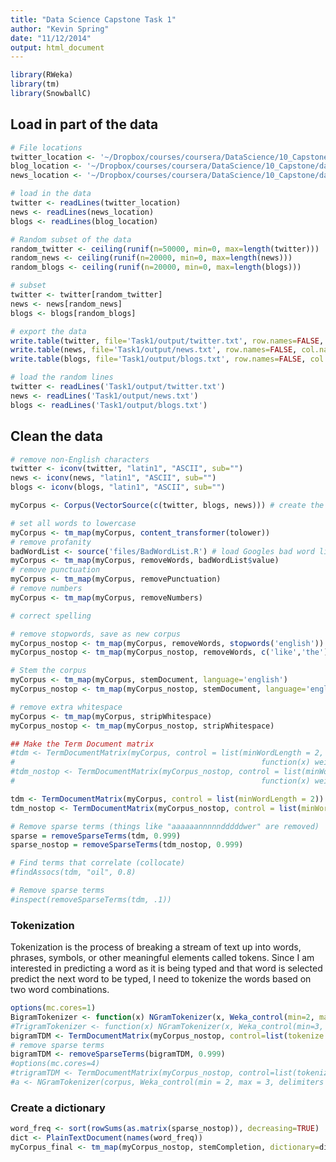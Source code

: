 ```yaml
---
title: "Data Science Capstone Task 1"
author: "Kevin Spring"
date: "11/12/2014"
output: html_document
---
```


```r
library(RWeka)
library(tm)
library(SnowballC)
```
## Load in part of the data

```r
# File locations
twitter_location <- '~/Dropbox/courses/coursera/DataScience/10_Capstone/data/final/en_US/en_US.twitter.txt'
blog_location <- '~/Dropbox/courses/coursera/DataScience/10_Capstone/data/final/en_US/en_US.blogs.txt'
news_location <- '~/Dropbox/courses/coursera/DataScience/10_Capstone/data/final/en_US/en_US.news.txt'

# load in the data
twitter <- readLines(twitter_location)
news <- readLines(news_location)
blogs <- readLines(blog_location)

# Random subset of the data
random_twitter <- ceiling(runif(n=50000, min=0, max=length(twitter)))
random_news <- ceiling(runif(n=20000, min=0, max=length(news)))
random_blogs <- ceiling(runif(n=20000, min=0, max=length(blogs)))

# subset
twitter <- twitter[random_twitter]
news <- news[random_news]
blogs <- blogs[random_blogs]

# export the data
write.table(twitter, file='Task1/output/twitter.txt', row.names=FALSE, col.names=FALSE)
write.table(news, file='Task1/output/news.txt', row.names=FALSE, col.names=FALSE)
write.table(blogs, file='Task1/output/blogs.txt', row.names=FALSE, col.names=FALSE)
```

```r
# load the random lines
twitter <- readLines('Task1/output/twitter.txt')
news <- readLines('Task1/output/news.txt')
blogs <- readLines('Task1/output/blogs.txt')
```


## Clean the data

```r
# remove non-English characters
twitter <- iconv(twitter, "latin1", "ASCII", sub="")
news <- iconv(news, "latin1", "ASCII", sub="")
blogs <- iconv(blogs, "latin1", "ASCII", sub="")

myCorpus <- Corpus(VectorSource(c(twitter, blogs, news))) # create the corpus

# set all words to lowercase
myCorpus <- tm_map(myCorpus, content_transformer(tolower))
# remove profanity
badWordList <- source('files/BadWordList.R') # load Googles bad word list
myCorpus <- tm_map(myCorpus, removeWords, badWordList$value)
# remove punctuation
myCorpus <- tm_map(myCorpus, removePunctuation)
# remove numbers
myCorpus <- tm_map(myCorpus, removeNumbers)

# correct spelling

# remove stopwords, save as new corpus
myCorpus_nostop <- tm_map(myCorpus, removeWords, stopwords('english'))
myCorpus_nostop <- tm_map(myCorpus_nostop, removeWords, c('like','the')) # remove like as a stopword

# Stem the corpus
myCorpus <- tm_map(myCorpus, stemDocument, language='english')
myCorpus_nostop <- tm_map(myCorpus_nostop, stemDocument, language='english')

# remove extra whitespace
myCorpus <- tm_map(myCorpus, stripWhitespace)
myCorpus_nostop <- tm_map(myCorpus_nostop, stripWhitespace)

## Make the Term Document matrix
#tdm <- TermDocumentMatrix(myCorpus, control = list(minWordLength = 2, weighting = 
#                                                       function(x) weightTfIdf(x, normalize = FALSE)))
#tdm_nostop <- TermDocumentMatrix(myCorpus_nostop, control = list(minWordLength = 2, weighting = 
#                                                       function(x) weightTfIdf(x, normalize = FALSE)))

tdm <- TermDocumentMatrix(myCorpus, control = list(minWordLength = 2))
tdm_nostop <- TermDocumentMatrix(myCorpus_nostop, control = list(minWordLength = 2))

# Remove sparse terms (things like "aaaaaannnnndddddwer" are removed)
sparse = removeSparseTerms(tdm, 0.999)
sparse_nostop = removeSparseTerms(tdm_nostop, 0.999)

# Find terms that correlate (collocate)
#findAssocs(tdm, "oil", 0.8)

# Remove sparse terms
#inspect(removeSparseTerms(tdm, .1))
```

### Tokenization

Tokenization is the process of breaking a stream of text up into words, phrases, symbols, or other meaningful elements called tokens. Since I am interested in predicting a word as it is being typed and that word is selected predict the next word to be typed, I need to tokenize the words based on two word combinations.

```r
options(mc.cores=1)
BigramTokenizer <- function(x) NGramTokenizer(x, Weka_control(min=2, max=2))
#TrigramTokenizer <- function(x) NGramTokenizer(x, Weka_control(min=3, max=3))
bigramTDM <- TermDocumentMatrix(myCorpus_nostop, control=list(tokenize = BigramTokenizer))
# remove sparse terms
bigramTDM <- removeSparseTerms(bigramTDM, 0.999)
#options(mc.cores=4)
#trigramTDM <- TermDocumentMatrix(myCorpus_nostop, control=list(tokenize = TrigramTokenizer))
#a <- NGramTokenizer(corpus, Weka_control(min = 2, max = 3, delimiters = " \\r\\n\\t"))   
```

### Create a dictionary
```r
word_freq <- sort(rowSums(as.matrix(sparse_nostop)), decreasing=TRUE)
dict <- PlainTextDocument(names(word_freq))
myCorpus_final <- tm_map(myCorpus_nostop, stemCompletion, dictionary=dict, type='first')
```
